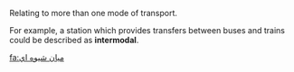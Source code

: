 Relating to more than one mode of transport. 

For example, a station which provides transfers between buses and trains could be described as '''intermodal'''.

[[fa:ميان شيوه اي]]